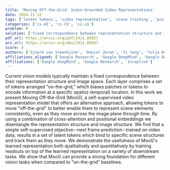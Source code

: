 ```yaml
---
title: 'Moving Off-the-Grid: Scene-Grounded Video Representations'
date: 2024-11-12
tags: ['latent tokens', 'video representation', 'scene tracking', 'positional embeddings', 'self-supervised learning', 'cross-attention', 'downstream tasks']
categories: ['cs.AI', 'cs.CV', 'cs.LG']
problem: M
solution: ['fixed correspondence between representation structure and image space']
pdf_url: https://arxiv.org/pdf/2411.05927
arx_url: https://arxiv.org/abs/2411.05927
score: 4
authors: ['Sjoerd van Steenkiste', 'Daniel Zoran', 'Yi Yang', 'Yulia Rubanova', 'Rishabh Kabra', 'Carl Doersch', 'Dilara Gokay', 'Joseph Heyward', 'Etienne Pot', 'Klaus Greff', 'Drew A. Hudson', 'Thomas Albert Keck', 'Joao Carreira', 'Alexey Dosovitskiy', 'Mehdi S. M. Sajjadi', 'Thomas Kipf']
affiliations_aligned: ['Google Research', 'Google DeepMind', 'Google DeepMind', 'Google DeepMind', 'Google DeepMind', 'Google DeepMind', 'Google DeepMind', 'Google DeepMind', 'Google DeepMind', 'Google DeepMind', 'Google DeepMind', 'Google DeepMind', 'Google DeepMind', 'Inceptive', 'Google DeepMind', 'Google DeepMind']
affiliations: ['Google DeepMind', 'Google Research', 'Inceptive']
---
```



Current vision models typically maintain a fixed correspondence between their representation structure and image space. Each layer comprises a set of tokens arranged "on-the-grid," which biases patches or tokens to encode information at a specific spatio(-temporal) location. In this work we present Moving Off-the-Grid (MooG), a self-supervised video representation model that offers an alternative approach, allowing tokens to move "off-the-grid" to better enable them to represent scene elements consistently, even as they move across the image plane through time. By using a combination of cross-attention and positional embeddings we disentangle the representation structure and image structure. We find that a simple self-supervised objective--next frame prediction--trained on video data, results in a set of latent tokens which bind to specific scene structures and track them as they move. We demonstrate the usefulness of MooG's learned representation both qualitatively and quantitatively by training readouts on top of the learned representation on a variety of downstream tasks. We show that MooG can provide a strong foundation for different vision tasks when compared to "on-the-grid" baselines.